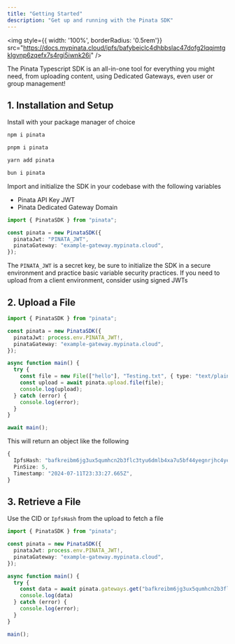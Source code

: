 ```yaml
---
title: "Getting Started"
description: "Get up and running with the Pinata SDK"
---
```


<img style={{ width: '100%', borderRadius: '0.5rem'}} src="https://docs.mypinata.cloud/ipfs/bafybeiclc4dhbbslac47dofg2lqqimtgklgvnp6zqefx7s4rgi5iwnk26i" />

The Pinata Typescript SDK is an all-in-one tool for everything you might need, from uploading content, using Dedicated Gateways, even user or group management!

## 1. Installation and Setup

Install with your package manager of choice

<CodeGroup>

```bash npm
npm i pinata
```

```bash pnpm
pnpm i pinata
```

```bash yarn
yarn add pinata
```

```bash bun
bun i pinata
```

</CodeGroup>

Import and initialize the SDK in your codebase with the following variables
- Pinata API Key JWT
- Pinata Dedicated Gateway Domain

```typescript
import { PinataSDK } from "pinata";

const pinata = new PinataSDK({
  pinataJwt: "PINATA_JWT",
  pinataGateway: "example-gateway.mypinata.cloud",
});
```

<Note>The `PINATA_JWT` is a secret key, be sure to initialize the SDK in a secure environment and practice basic variable security practices. If you need to upload from a client environment, consider using signed JWTs</Note>

## 2. Upload a File

```typescript
import { PinataSDK } from "pinata";

const pinata = new PinataSDK({
  pinataJwt: process.env.PINATA_JWT!,
  pinataGateway: "example-gateway.mypinata.cloud",
});

async function main() {
  try {
    const file = new File(["hello"], "Testing.txt", { type: "text/plain" });
    const upload = await pinata.upload.file(file);
    console.log(upload);
  } catch (error) {
    console.log(error);
  }
}

await main();
```

This will return an object like the following
```typescript
{
  IpfsHash: "bafkreibm6jg3ux5qumhcn2b3flc3tyu6dmlb4xa7u5bf44yegnrjhc4yeq",
  PinSize: 5,
  Timestamp: "2024-07-11T23:33:27.665Z",
}
```

## 3. Retrieve a File

Use the CID or `IpfsHash` from the upload to fetch a file
```typescript
import { PinataSDK } from "pinata";

const pinata = new PinataSDK({
  pinataJwt: process.env.PINATA_JWT!,
  pinataGateway: "example-gateway.mypinata.cloud",
});

async function main() {
  try {
    const data = await pinata.gateways.get("bafkreibm6jg3ux5qumhcn2b3flc3tyu6dmlb4xa7u5bf44yegnrjhc4yeq");
    console.log(data)
  } catch (error) {
    console.log(error);
  }
}

main();
```

